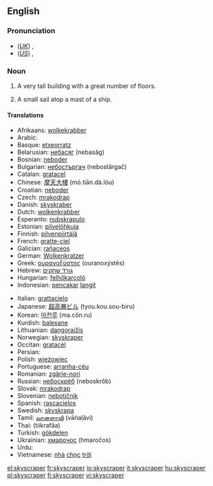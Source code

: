 ==English==

===Pronunciation===
*(''[[Received Pronunciation|UK]]'') {{IPA|/ˈskaɪˌskɹeɪpə/}}, {{SAMPA|/"skaI%skreIp@/}}
*(''[[General American|US]]'') {{IPA|/ˈskaɪˌskɹeɪpɚ/}}, {{SAMPA|/"skaI%skreIp@`/}}

===Noun===
{{wikipedia}}
{{en-noun}}

# A very tall building with a great number of floors.
# {{context|archaic}} A small sail atop a mast of a ship.

====Translations====
{{trans-top|tall building}}
*Afrikaans: [[wolkekrabber]]
*Arabic: {{ARchar|[[ناطحة]]}} {{ARchar|[[سحاب]]}}
*Basque: [[etxeorratz]]
*Belarusian: [[небасяг]] (nebasǎg)
*Bosnian: [[neboder#Bosnian|neboder]]
*Bulgarian: [[небостъргач]] (nebostărgač)
*Catalan: [[gratacel]] {{m}}
*Chinese: [[摩天大樓]] (mó.tiān.dà.lóu)
*Croatian: [[neboder#Croatian|neboder]]
*Czech: [[mrakodrap]] {{m}}
*Danish: [[skyskraber]] {{c}}
*Dutch: [[wolkenkrabber]] {{m}}
*Esperanto: [[nubskrapulo]]
*Estonian: [[pilvelõhkuja]]
*Finnish: [[pilvenpiirtäjä]]
*French: [[gratte-ciel]] {{m}}
*Galician: [[rañaceos]] {{m}}
*German: [[Wolkenkratzer]] {{m}}
*Greek: [[ουρανοξύστης]] (ouranoxýstēs)
*Hebrew: [[גורד שחקים]]
*Hungarian: [[felhőkarcoló]]
*Indonesian: [[pencakar]] [[langit]]
{{trans-mid}}
*Italian: [[grattacielo]] {{m}}
*Japanese: [[超高層ビル]] (tyou.kou.sou-biru)
*Korean: [[마천루]] (ma.cŏn.ru)
*Kurdish: [[balexane]] {{f}}
*Lithuanian: [[dangoraižis]]
*Norwegian: [[skyskraper]]
*Occitan: [[gratacèl]] {{m}}
*Persian: {{FAchar|[[آسمانخراش]]}}
*Polish: [[wieżowiec]]
*Portuguese: [[arranha-céu]] {{m}}
*Romanian: [[zgârie-nori]]
*Russian: [[небоскрёб]] (neboskrǒb) {{m}}
*Slovak: [[mrakodrap]] {{m}}
*Slovenian: [[nebotičnik]] {{m}}
*Spanish: [[rascacielos]] {{m}}
*Swedish: [[skyskrapa]] {{c}}
*Tamil: [[வானளாவி]] (vāṅaḷāvi)
*Thai: {{THchar|[[ตึกระฟ้า]]}} (tiikrafâa)
*Turkish: [[gökdelen]]
*Ukrainian: [[хмарочос]] (hmaročos) {{m}}
*Urdu: {{URchar|[[بلند]]}} {{URchar|[[ترین]]}} {{URchar|[[عمارات]]}}
*Vietnamese: [[nhà]] [[chọc]] [[trời]]
{{trans-bottom}}

{{trans-top|sail}}
{{trans-mid}}
{{trans-bottom}}

[[el:skyscraper]]
[[fr:skyscraper]]
[[io:skyscraper]]
[[it:skyscraper]]
[[hu:skyscraper]]
[[pl:skyscraper]]
[[fi:skyscraper]]
[[vi:skyscraper]]